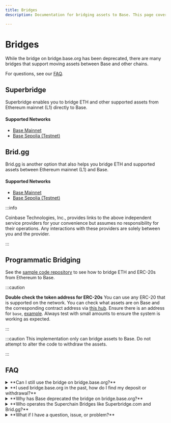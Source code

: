 ```yaml
---
title: Bridges
description: Documentation for bridging assets to Base. This page covers how to bridge ETH and ERC-20s between Ethereum (L1) and Base along with essential information.

---
```


# Bridges

While the bridge on bridge.base.org has been deprecated, there are many bridges
that support moving assets between Base and other chains.

For questions, see our [FAQ](#faq).

## Superbridge

Superbridge enables you to bridge ETH and other supported assets from Ethereum mainnet (L1) directly to Base.

#### Supported Networks

- [Base Mainnet](https://superbridge.app/base)
- [Base Sepolia (Testnet)](https://superbridge.app/base-sepolia)

## Brid.gg

Brid.gg is another option that also helps you bridge ETH and supported assets between Ethereum mainnet (L1) and Base.

#### Supported Networks

- [Base Mainnet](https://brid.gg/base)
- [Base Sepolia (Testnet)](https://testnet.brid.gg/base-sepolia)

:::info

Coinbase Technologies, Inc., provides links to the above independent service providers for your convenience but assumes no responsibility for their operations. Any interactions with these providers are solely between you and the provider.

:::

## Programmatic Bridging

See the [sample code repository](https://github.com/base-org/guides/tree/main/bridge/native) to see how to bridge ETH and ERC-20s from Ethereum to Base.

:::caution

**Double check the token address for ERC-20s** You can use any ERC-20 that is
supported on the network. You can check what assets are on Base and the
corresponding contract address via [this hub](https://github.com/ethereum-optimism/ethereum-optimism.github.io/tree/master/data).
Ensure there is an address for `base`, [example](https://github.com/ethereum-optimism/ethereum-optimism.github.io/blob/master/data/WETH/data.json#L16-L18).
Always test with small amounts to ensure the system is working as expected.

:::

:::caution
This implementation only can bridge assets to Base. Do not attempt to alter the
code to withdraw the assets.

:::

## FAQ

<details>
<summary>**Can I still use the bridge on bridge.base.org?**</summary>
<br/>
No, the bridge on bridge.base.org has been deprecated.
</details>

<details>
<summary>**I used bridge.base.org in the past, how do I find my deposit or withdrawal?**</summary>
<br/>
Navigate to one of the Superchain Bridges to look up your transaction.
</details>

<details>
<summary>**Why has Base deprecated the bridge on bridge.base.org?**</summary>
<br/>
Base is committed to decentralization and the Superchain vision. Leveraging the community to bootstrap the Superchain bridges is a step in that direction; increasing censorship resistance and decentralization.
</details>

<details>
<summary>**Who operates the Superchain Bridges like Superbridge.com and Brid.gg?**</summary>
<br/>
Superchain Bridges are operated by third parties, not by Coinbase Technologies, Inc. ("Coinbase"). Coinbase does not control, operate, or assume any responsibility for the performance of these external platforms. Before using any Superchain Bridge, you may be required to agree to their terms and conditions. We strongly recommend you review these terms carefully, as well as any privacy policies, to understand your rights and obligations. The integration or inclusion of the Superchain Bridges does not imply an endorsement or recommendation of any bridge by Coinbase.
</details>

<details>
<summary>**What if I have a question, issue, or problem?**</summary>
<br/>
The [Base Discord](https://base.org/discord) community is available around the clock for general questions,
assistance and support! You can create a support ticket in the #general-support
channel.
</details>
